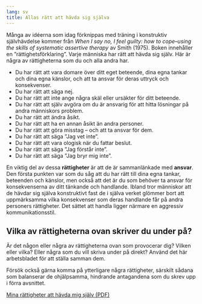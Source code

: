 ```yaml
---
lang: sv
title: Allas rätt att hävda sig själva
---
```


Många av idéerna som idag förknippas med träning i konstruktiv
självhävdelse kommer från *When I say no, I feel guilty: how to
cope--using the skills of systematic assertive therapy* av Smith (1975).
Boken innehåller en ”rättighetsförklaring”. Varje människa har rätt att
hävda sig själv. Här är några av rättigheterna som du och alla andra
har.

-   Du har rätt att vara domare över ditt eget beteende, dina egna
    tankar och dina egna känslor, och att ta ansvar för deras uttryck
    och konsekvenser.
-   Du har rätt att säga nej.
-   Du har rätt att inte ange några skäl eller ursäkter för ditt
    beteende.
-   Du har rätt att själv avgöra om du är ansvarig för att hitta
    lösningar på andra människors problem.
-   Du har rätt att ändra åsikt.
-   Du har rätt att ha en annan åsikt än andra personer.
-   Du har rätt att göra misstag -- och att ta ansvar för dem.
-   Du har rätt att säga ”Jag vet inte”.
-   Du har rätt att vara ologisk när du fattar beslut.
-   Du har rätt att säga ”Jag förstår inte”.
-   Du har rätt att säga ”Jag bryr mig inte”.

En viktig del av dessa **rättigheter** är att de är sammanlänkade
med **ansvar**. Den första punkten var som du såg att du har rätt till
dina egna tankar, beteenden och känslor, men också att det är du som
behöver ta ansvar för konsekvenserna av ditt tänkande och handlande.
Ibland tror människor att de hävdar sig själva konstruktivt fast de i
själva verket glömmer bort att uppmärksamma vilka konsekvenser som deras
handlande får på andra personers rättigheter. Det sättet att handla
ligger närmare en aggressiv kommunikationsstil.

## Vilka av rättigheterna ovan skriver du under på?

Är det någon eller några av rättigheterna ovan som provocerar dig?
Vilken eller vilka? Eller några som du vill skriva under på direkt?
Använd det här arbetsbladet för att ställa samman dem.

Försök också gärna komma på ytterligare några rättigheter, särskilt
sådana som balanserar de ohjälpsamma, hindrande antagandena som du skrev
upp i förra avsnittet.

::: {.content-visible when-format="html"}
[Mina rättigheter att hävda mig själv (PDF)](forms/100respekt-mina-rattigheter.pdf)
:::
